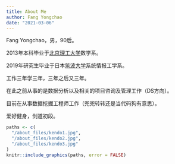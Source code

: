 ```yaml
---
title: About Me
author: Fang Yongchao
date: "2021-03-06"
---
```


Fang Yongchao，男，90后。

2013年本科毕业于[北京理工大学](https://www.bit.edu.cn/)数学系。

2019年研究生毕业于日本[筑波大学](https://www.tsukuba.ac.jp/)系统情报工学系。

工作三年学三年，三年之后又三年。

在此之前从事的是数据分析以及相关的项目咨询及管理工作（DS方向）。

目前在从事数据挖掘工程师工作（兜兜转转还是当代码狗有意思）。

爱好健身，剑道初段。

```r
paths <- c(
  "/about_files/kendo1.jpg",
  "/about_files/kendo2.jpg",
  "/about_files/kendo3.jpg"
)
knitr::include_graphics(paths, error = FALSE)
```

